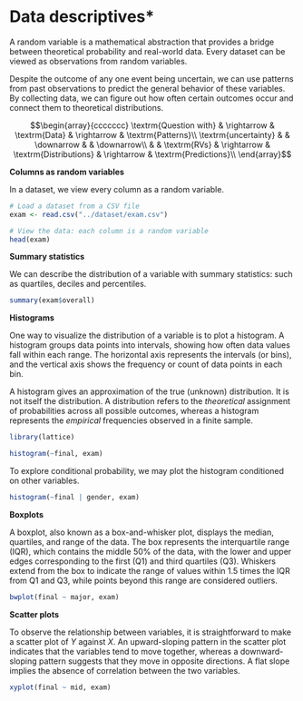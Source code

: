 # Data descriptives*

A random variable is a mathematical abstraction that provides a bridge
between theoretical probability and real-world data. Every dataset can 
be viewed as observations from random variables.

Despite the outcome of any one event being uncertain, we can use
patterns from past observations to predict the general behavior of these
variables. By collecting data, we can figure out how often certain
outcomes occur and connect them to theoretical distributions.

$$\begin{array}{ccccccc}
\textrm{Question with} & \rightarrow & \textrm{Data} & \rightarrow & \textrm{Patterns}\\
\textrm{uncertainty} &  & \downarrow &  & \downarrow\\
 &  & \textrm{RVs} & \rightarrow & \textrm{Distributions} & \rightarrow & \textrm{Predictions}\\
\end{array}$$

**Columns as random variables**

In a dataset, we view every column as a random variable.

```r
# Load a dataset from a CSV file
exam <- read.csv("../dataset/exam.csv")

# View the data: each column is a random variable
head(exam)
```

**Summary statistics**

We can describe the distribution of a variable with summary statistics: 
such as quartiles, deciles and percentiles.

```r
summary(exam$overall)
```


**Histograms**

One way to visualize the distribution of a variable is to plot a
histogram. A histogram groups data points into intervals, showing how
often data values fall within each range. The horizontal axis represents
the intervals (or bins), and the vertical axis shows the frequency or
count of data points in each bin.

A histogram gives an approximation of the true (unknown) distribution.
It is not itself the distribution. A distribution refers to the
*theoretical* assignment of probabilities across all possible outcomes,
whereas a histogram represents the *empirical* frequencies observed in a
finite sample.

```r
library(lattice)

histogram(~final, exam)
```

To explore conditional probability, we may plot the histogram
conditioned on other variables.

```r
histogram(~final | gender, exam)
```

**Boxplots**

A boxplot, also known as a box-and-whisker plot, displays the
median, quartiles, and range of the data. The box represents the
interquartile range (IQR), which contains the middle 50% of the data,
with the lower and upper edges corresponding to the first (Q1) and third
quartiles (Q3). Whiskers extend from the box to indicate the range of
values within 1.5 times the IQR from Q1 and Q3, while points beyond this
range are considered outliers.

```r
bwplot(final ~ major, exam)
```

**Scatter plots**

To observe the relationship between variables, it is straightforward to
make a scatter plot of $Y$ against $X$. An upward-sloping pattern in the
scatter plot indicates that the variables tend to move together, whereas
a downward-sloping pattern suggests that they move in opposite
directions. A flat slope implies the absence of correlation between the
two variables.

```r
xyplot(final ~ mid, exam)
```
